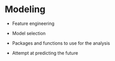 # Modeling {#sec-modeling}

  - Feature engineering
  - Model selection
  
- Packages and functions to use for the analysis
- Attempt at predicting the future
  

